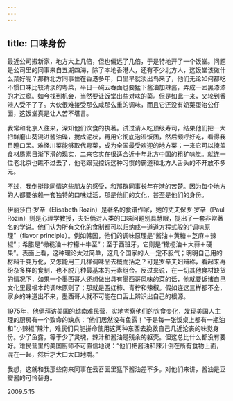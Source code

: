 ```yaml
---
---
---
```

title: 口味身份
---




最近公司搬新家，地方大上几倍，但也偏远了几倍，于是特地开了一个饭堂。问题是公司里的同事来自五湖四海，除了本地香港人，还有不少北方人，这饭堂该做什么菜好呢？那群北方同事住在香港多年，口里早就淡出鸟来了，他们无论如何都吃不惯口味比较清淡的粤菜，平日一碗云吞面也要猛下酱油加辣酱，弄成一团黑漆漆的才过瘾。如今找到机会，当然要让饭堂出些对味的菜。但是如此一来，又轮到香港人受不了了。大伙很难接受那么咸那么重的调味，而且它还没有奶菜蛋治公仔面，这饭堂真是让人苦不堪言。

我常和北京人往来，深知他们饮食的执著。试过请人吃顶级寿司，结果他们把一大把鲜磨山葵混进酱油碟，搅成泥状，再用它彻底泡湿饭团，然后频呼好吃，看得我目瞪口呆。难怪川菜能够取代粤菜，成为全国最受欢迎的地方菜；一来它可以掩盖食材质素日渐下滑的现实，二来它实在很适合近十年北方中国的粗犷味觉。就连一位老北京也瞧不过去了，他老跟我控诉这种习惯的霸道和北方人舌头的不开放不多元。

不过，我倒挺能同情这些朋友的感受，和那群同事长年在港的苦楚。因为每个地方的人都要依赖一套独特的口味过活，那是他们的文化，甚至是他们的身份。

伊丽莎白·罗辛（Elisabeth Rozin）是著名的食谱作家，她的丈夫保罗·罗辛（Paul Rozin）则是心理学教授，夫妇俩对人类的口味问题别具慧眼，提出了一套非常著名的学说。他们认为所有文化的食制都可以归纳成一道道方程式般的“调味原理”（flavor principle）。例如韩国，他们的调味原理是“酱油＋黄糖＋芝麻＋辣椒”；希腊是“橄榄油＋柠檬＋牛至”；至于西班牙，它则是“橄榄油＋大蒜＋硬果”。表面上看，这种理论太过简单，这几个国家的人一定不服气；明明自己用的材料千变万化，又怎能用三几样调味品去概而括之？可是罗辛夫妇辩称，看起来再纷杂多样的食制，也不脱几种最基本的元素组合。反过来说，在一切其他食材缺货的情况下，如果一个墨西哥人还想做出具有墨西哥风味的菜的话，他就要诉诸自己文化里最根本的调味原则了；那就是西红柿、青柠和辣椒。假如连这三样都不全，家乡的味道出不来，墨西哥人就不可能在口舌上辨识出自己的根源。

1975年，他俩拜访美国的越南难民营，实地考察他们的饮食变化，发现美国人主理的厨房有一个致命的缺点：“他们居然没有鱼露！”于是每一张饭桌上都有一瓶油和“小辣椒”辣汁，难民们只能拼命使用这两种东西去挽救自己几近沦丧的味觉身份。少了鱼露，等于少了灵魂，辣汁和酱油是残余的躯壳。但这总比什么都没有要好。难民营里的美国厨师不可置信地说：“他们把酱油和辣汁倒在所有食物上面，混在一起，然后才大口大口地嚼。”

我想，这就和我那些南来同事在云吞面里猛下酱油差不多。对他们来讲，酱油是豆瓣酱的可怜替身。





2009.5.15